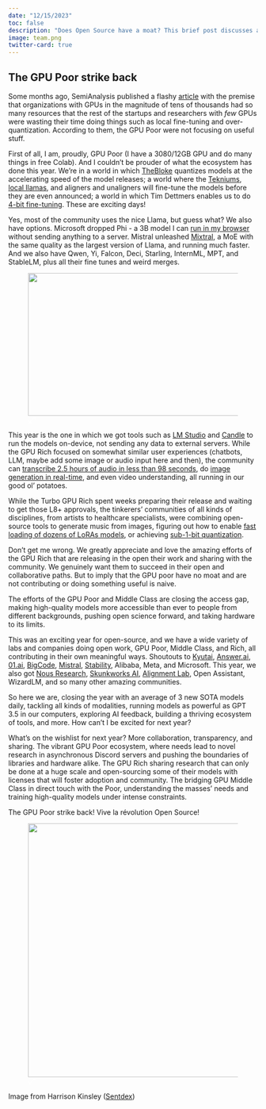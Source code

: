 ```yaml
---
date: "12/15/2023"
toc: false
description: "Does Open Source have a moat? This brief post discusses about OS communities and their strengths as well as collective collaborative ML in the ecosystem."
image: team.png
twitter-card: true
---
```


## The GPU Poor strike back

<p>Some months ago, SemiAnalysis published a flashy <a href="https://www.semianalysis.com/p/google-gemini-eats-the-world-gemini">article</a> with the premise that organizations with GPUs in the magnitude of tens of thousands had so many resources that the rest of the startups and researchers with <em>few</em> GPUs were wasting their time doing things such as local fine-tuning and over-quantization. According to them, the GPU Poor were not focusing on useful stuff.</p><p>First of all, I am, proudly, GPU Poor (I have a 3080/12GB GPU and do many things in free Colab). And I couldn’t be prouder of what the ecosystem has done this year. We’re in a world in which <a href="https://huggingface.co/TheBloke">TheBloke</a> quantizes models at the accelerating speed of the model releases; a world where the <a href="https://twitter.com/Teknium1">Tekniums</a>, <a href="https://www.reddit.com/r/LocalLLaMA/">local llamas</a>, and aligners and unaligners will fine-tune the models before they are even announced; a world in which Tim Dettmers enables us to do <a href="https://arxiv.org/abs/2305.14314">4-bit fine-tuning</a>. These are exciting days!</p><p>Yes, most of the community uses the nice Llama, but guess what? We also have options. Microsoft dropped Phi - a 3B model I can <a href="https://huggingface.co/spaces/radames/Candle-phi1-phi2-wasm-demo?model=phi_2_0_q4k">run in my browser</a> without sending anything to a server. Mistral unleashed <a href="https://mistral.ai/news/mixtral-of-experts/">Mixtral</a>, a MoE with the same quality as the largest version of Llama, and running much faster. And we also have Qwen, Yi, Falcon, Deci, Starling, InternML, MPT, and StableLM, plus all their fine tunes and weird merges.</p><div class="captioned-image-container"><figure><a class="image-link is-viewable-img image2" target="_blank" href="https://substackcdn.com/image/fetch/f_auto,q_auto:good,fl_progressive:steep/https%3A%2F%2Fsubstack-post-media.s3.amazonaws.com%2Fpublic%2Fimages%2Fd8f556b3-9cc0-481c-aaef-4f985c0ffb88_575x288.png" data-component-name="Image2ToDOM"><div class="image2-inset"><picture><source type="image/webp" srcset="https://substackcdn.com/image/fetch/w_424,c_limit,f_webp,q_auto:good,fl_progressive:steep/https%3A%2F%2Fsubstack-post-media.s3.amazonaws.com%2Fpublic%2Fimages%2Fd8f556b3-9cc0-481c-aaef-4f985c0ffb88_575x288.png 424w, https://substackcdn.com/image/fetch/w_848,c_limit,f_webp,q_auto:good,fl_progressive:steep/https%3A%2F%2Fsubstack-post-media.s3.amazonaws.com%2Fpublic%2Fimages%2Fd8f556b3-9cc0-481c-aaef-4f985c0ffb88_575x288.png 848w, https://substackcdn.com/image/fetch/w_1272,c_limit,f_webp,q_auto:good,fl_progressive:steep/https%3A%2F%2Fsubstack-post-media.s3.amazonaws.com%2Fpublic%2Fimages%2Fd8f556b3-9cc0-481c-aaef-4f985c0ffb88_575x288.png 1272w, https://substackcdn.com/image/fetch/w_1456,c_limit,f_webp,q_auto:good,fl_progressive:steep/https%3A%2F%2Fsubstack-post-media.s3.amazonaws.com%2Fpublic%2Fimages%2Fd8f556b3-9cc0-481c-aaef-4f985c0ffb88_575x288.png 1456w" sizes="100vw"><img src="https://substack-post-media.s3.amazonaws.com/public/images/d8f556b3-9cc0-481c-aaef-4f985c0ffb88_575x288.png" width="575" height="288" data-attrs="{&quot;src&quot;:&quot;https://substack-post-media.s3.amazonaws.com/public/images/d8f556b3-9cc0-481c-aaef-4f985c0ffb88_575x288.png&quot;,&quot;srcNoWatermark&quot;:null,&quot;fullscreen&quot;:null,&quot;imageSize&quot;:null,&quot;height&quot;:288,&quot;width&quot;:575,&quot;resizeWidth&quot;:null,&quot;bytes&quot;:285380,&quot;alt&quot;:null,&quot;title&quot;:null,&quot;type&quot;:&quot;image/png&quot;,&quot;href&quot;:null,&quot;belowTheFold&quot;:false,&quot;topImage&quot;:true,&quot;internalRedirect&quot;:null}" class="sizing-normal" alt="" srcset="https://substackcdn.com/image/fetch/w_424,c_limit,f_auto,q_auto:good,fl_progressive:steep/https%3A%2F%2Fsubstack-post-media.s3.amazonaws.com%2Fpublic%2Fimages%2Fd8f556b3-9cc0-481c-aaef-4f985c0ffb88_575x288.png 424w, https://substackcdn.com/image/fetch/w_848,c_limit,f_auto,q_auto:good,fl_progressive:steep/https%3A%2F%2Fsubstack-post-media.s3.amazonaws.com%2Fpublic%2Fimages%2Fd8f556b3-9cc0-481c-aaef-4f985c0ffb88_575x288.png 848w, https://substackcdn.com/image/fetch/w_1272,c_limit,f_auto,q_auto:good,fl_progressive:steep/https%3A%2F%2Fsubstack-post-media.s3.amazonaws.com%2Fpublic%2Fimages%2Fd8f556b3-9cc0-481c-aaef-4f985c0ffb88_575x288.png 1272w, https://substackcdn.com/image/fetch/w_1456,c_limit,f_auto,q_auto:good,fl_progressive:steep/https%3A%2F%2Fsubstack-post-media.s3.amazonaws.com%2Fpublic%2Fimages%2Fd8f556b3-9cc0-481c-aaef-4f985c0ffb88_575x288.png 1456w" sizes="100vw" fetchpriority="high"></picture><div class="image-link-expand"><svg xmlns="http://www.w3.org/2000/svg" width="16" height="16" viewBox="0 0 24 24" fill="none" stroke="#FFFFFF" stroke-width="2" stroke-linecap="round" stroke-linejoin="round" class="lucide lucide-maximize2 "><polyline points="15 3 21 3 21 9"></polyline><polyline points="9 21 3 21 3 15"></polyline><line x1="21" x2="14" y1="3" y2="10"></line><line x1="3" x2="10" y1="21" y2="14"></line></svg></div></div></a></figure></div><p>This year is the one in which we got tools such as <a href="https://lmstudio.ai/">LM Studio</a> and <a href="https://github.com/huggingface/candle">Candle</a> to run the models on-device, not sending any data to external servers. While the GPU Rich focused on somewhat similar user experiences (chatbots, LLM, maybe add some image or audio input here and then), the community can <a href="https://github.com/Vaibhavs10/insanely-fast-whisper">transcribe 2.5 hours of audio in less than 98 seconds</a>, do <a href="https://huggingface.co/spaces/diffusers/unofficial-SDXL-Turbo-i2i-t2i">image generation in real-time</a>, and even video understanding, all running in our good ol’ potatoes. </p><p>While the Turbo GPU Rich spent weeks preparing their release and waiting to get those L8+ approvals, the tinkerers’ communities of all kinds of disciplines, from artists to healthcare specialists, were combining open-source tools to generate music from images, figuring out how to enable <a href="https://huggingface.co/blog/lora-adapters-dynamic-loading">fast loading of dozens of LoRAs models</a>, or achieving <a href="https://arxiv.org/abs/2310.16795">sub-1-bit quantization</a>.</p><p>Don’t get me wrong. We greatly appreciate and love the amazing efforts of the GPU Rich that are releasing in the open their work and sharing with the community. We genuinely want them to succeed in their open and collaborative paths. But to imply that the GPU poor have no moat and are not contributing or doing something useful is naive. </p><p>The efforts of the GPU Poor and Middle Class are closing the access gap, making high-quality models more accessible than ever to people from different backgrounds, pushing open science forward, and taking hardware to its limits.</p><p>This was an exciting year for open-source, and we have a wide variety of labs and companies doing open work, GPU Poor, Middle Class, and Rich, all contributing in their own meaningful ways. Shoutouts to <a href="https://kyutai.org/">Kyutai</a>, <a href="http://answer.ai/">Answer.ai</a>, <a href="http://01.ai/">01.ai</a>, <a href="https://www.bigcode-project.org/">BigCode</a>, <a href="https://mistral.ai/">Mistral</a>, <a href="https://stability.ai/">Stability</a>, Alibaba, Meta, and Microsoft. This year, we also got <a href="https://twitter.com/NousResearch">Nous Research</a>, <a href="https://twitter.com/skunkworks_ai">Skunkworks AI</a>, <a href="https://twitter.com/alignment_lab">Alignment Lab</a>, Open Assistant, WizardLM, and so many other amazing communities.</p><p>So here we are, closing the year with an average of 3 new SOTA models daily, tackling all kinds of modalities, running models as powerful as GPT 3.5 in our computers, exploring AI feedback, building a thriving ecosystem of tools, and more. How can’t I be excited for next year? </p><p>What's on the wishlist for next year? More collaboration, transparency, and sharing. The vibrant GPU Poor ecosystem, where needs lead to novel research in asynchronous Discord servers and pushing the boundaries of libraries and hardware alike. The GPU Rich sharing research that can only be done at a huge scale and open-sourcing some of their models with licenses that will foster adoption and community. The bridging GPU Middle Class in direct touch with the Poor, understanding the masses’ needs and training high-quality models under intense constraints.</p><p>The GPU Poor strike back! Vive la révolution Open Source!</p><div class="captioned-image-container"><figure><a class="image-link is-viewable-img image2" target="_blank" href="https://substackcdn.com/image/fetch/f_auto,q_auto:good,fl_progressive:steep/https%3A%2F%2Fsubstack-post-media.s3.amazonaws.com%2Fpublic%2Fimages%2F485ddbc2-77ed-4c08-8dd5-4d7e66f67854_512x512.png" data-component-name="Image2ToDOM"><div class="image2-inset"><picture><source type="image/webp" srcset="https://substackcdn.com/image/fetch/w_424,c_limit,f_webp,q_auto:good,fl_progressive:steep/https%3A%2F%2Fsubstack-post-media.s3.amazonaws.com%2Fpublic%2Fimages%2F485ddbc2-77ed-4c08-8dd5-4d7e66f67854_512x512.png 424w, https://substackcdn.com/image/fetch/w_848,c_limit,f_webp,q_auto:good,fl_progressive:steep/https%3A%2F%2Fsubstack-post-media.s3.amazonaws.com%2Fpublic%2Fimages%2F485ddbc2-77ed-4c08-8dd5-4d7e66f67854_512x512.png 848w, https://substackcdn.com/image/fetch/w_1272,c_limit,f_webp,q_auto:good,fl_progressive:steep/https%3A%2F%2Fsubstack-post-media.s3.amazonaws.com%2Fpublic%2Fimages%2F485ddbc2-77ed-4c08-8dd5-4d7e66f67854_512x512.png 1272w, https://substackcdn.com/image/fetch/w_1456,c_limit,f_webp,q_auto:good,fl_progressive:steep/https%3A%2F%2Fsubstack-post-media.s3.amazonaws.com%2Fpublic%2Fimages%2F485ddbc2-77ed-4c08-8dd5-4d7e66f67854_512x512.png 1456w" sizes="100vw"><img src="https://substack-post-media.s3.amazonaws.com/public/images/485ddbc2-77ed-4c08-8dd5-4d7e66f67854_512x512.png" width="512" height="512" data-attrs="{&quot;src&quot;:&quot;https://substack-post-media.s3.amazonaws.com/public/images/485ddbc2-77ed-4c08-8dd5-4d7e66f67854_512x512.png&quot;,&quot;srcNoWatermark&quot;:null,&quot;fullscreen&quot;:null,&quot;imageSize&quot;:null,&quot;height&quot;:512,&quot;width&quot;:512,&quot;resizeWidth&quot;:512,&quot;bytes&quot;:340831,&quot;alt&quot;:null,&quot;title&quot;:null,&quot;type&quot;:&quot;image/png&quot;,&quot;href&quot;:null,&quot;belowTheFold&quot;:true,&quot;topImage&quot;:false,&quot;internalRedirect&quot;:null}" class="sizing-normal" alt="" srcset="https://substackcdn.com/image/fetch/w_424,c_limit,f_auto,q_auto:good,fl_progressive:steep/https%3A%2F%2Fsubstack-post-media.s3.amazonaws.com%2Fpublic%2Fimages%2F485ddbc2-77ed-4c08-8dd5-4d7e66f67854_512x512.png 424w, https://substackcdn.com/image/fetch/w_848,c_limit,f_auto,q_auto:good,fl_progressive:steep/https%3A%2F%2Fsubstack-post-media.s3.amazonaws.com%2Fpublic%2Fimages%2F485ddbc2-77ed-4c08-8dd5-4d7e66f67854_512x512.png 848w, https://substackcdn.com/image/fetch/w_1272,c_limit,f_auto,q_auto:good,fl_progressive:steep/https%3A%2F%2Fsubstack-post-media.s3.amazonaws.com%2Fpublic%2Fimages%2F485ddbc2-77ed-4c08-8dd5-4d7e66f67854_512x512.png 1272w, https://substackcdn.com/image/fetch/w_1456,c_limit,f_auto,q_auto:good,fl_progressive:steep/https%3A%2F%2Fsubstack-post-media.s3.amazonaws.com%2Fpublic%2Fimages%2F485ddbc2-77ed-4c08-8dd5-4d7e66f67854_512x512.png 1456w" sizes="100vw" loading="lazy"></picture><div class="image-link-expand"><svg xmlns="http://www.w3.org/2000/svg" width="16" height="16" viewBox="0 0 24 24" fill="none" stroke="#FFFFFF" stroke-width="2" stroke-linecap="round" stroke-linejoin="round" class="lucide lucide-maximize2 "><polyline points="15 3 21 3 21 9"></polyline><polyline points="9 21 3 21 3 15"></polyline><line x1="21" x2="14" y1="3" y2="10"></line><line x1="3" x2="10" y1="21" y2="14"></line></svg></div></div></a></figure></div><p>Image from Harrison Kinsley (<a href="https://twitter.com/Sentdex/status/1735436902759629250">Sentdex</a>)</p><p></p><p></p><p></p><p></p><p></p><p></p><p></p><p></p><p></p><p></p><p></p><p></p><p></p><p></p><p></p>